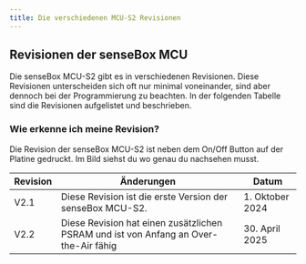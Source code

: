 ```yaml
---
title: Die verschiedenen MCU-S2 Revisionen
---
```



## Revisionen der senseBox MCU

Die senseBox MCU-S2 gibt es in verschiedenen Revisionen. Diese Revisionen unterscheiden sich oft nur minimal voneinander, sind aber dennoch bei der Programmierung zu beachten. In der folgenden Tabelle sind die Revisionen aufgelistet und beschrieben.


### Wie erkenne ich meine Revision?
Die Revision der senseBox MCU-S2 ist neben dem On/Off Button auf der Platine gedruckt. Im Bild siehst du wo genau du nachsehen musst.

<ImageWithText
    src={mcus2_revisions}
    alt="Revisionen der senseBox MCU-S2"
    title="Revisionsnummer der senseBox MCU-S2"
    size="xl"
/>


| Revision | Änderungen | Datum      |
| -------- | ------------ | ----------- | 
| V2.1     | Diese Revision ist die erste Version der senseBox MCU-S2.  | 1. Oktober 2024 |
| V2.2    | Diese Revision hat einen zusätzlichen PSRAM und ist von Anfang an Over-the-Air fähig | 30. April 2025 |
